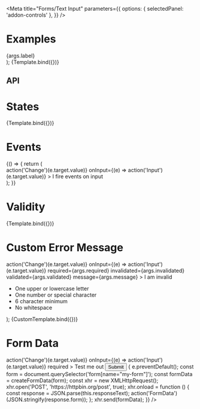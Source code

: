 


<Intro />

<Meta
  title="Forms/Text Input"
  parameters={{
    options: { selectedPanel: 'addon-controls' },
  }}
/>

# Examples

  <div
    style={{
      display: 'grid',
      gridGap: '1rem',
      gridTemplateColumns: 'repeat(1, 300px)',
    }}
  >
    <PharosTextInput
      name="story-input"
      type={args.type}
      hideLabel={args.hideLabel}
      validated={args.validated}
      invalidated={args.invalidated}
      required={args.required}
      message={args.message}
      placeholder={args.placeholder}
      disabled={args.disabled}
      readonly={args.readonly}
      value={args.value}
    >
      <span slot="label">{args.label}</span>
    </PharosTextInput>
  </div>
);

<Canvas withToolbar>
  <Story
    name="Base"
    argTypes={{
      type: {
        options: ['email', 'hidden', 'number', 'password', 'search', 'tel', 'text', 'url'],
        control: {
          type: 'inline-radio',
        },
        defaultValue: 'text',
      },
    }}
    args={{
      hideLabel: false,
      label: 'I am a label',
      placeholder: 'Enter some text',
      value: '',
    }}
  >
    {Template.bind({})}
  </Story>
</Canvas>

## API

<ArgsTable of={PharosTextInput} />

# States

<Canvas withToolbar>
  <Story
    name="States"
    argTypes={{
      type: { table: { disable: true }, defaultValue: 'text' },
    }}
    args={{
      placeholder: 'Enter some text',
      disabled: false,
      readonly: false,
      value: '',
      hideLabel: false,
      label: 'Edit my attributes',
    }}
  >
    {Template.bind({})}
  </Story>
</Canvas>

# Events

<Canvas withToolbar>
  <Story name="Events">
    {() => {
      return (
        <div
          style={{
            display: 'grid',
            gridGap: '1rem',
            gridTemplateColumns: 'repeat(1, 250px)',
          }}
        >
          <PharosTextInput
            placeholder="Enter some text"
            onChange={(e) => action('Change')(e.target.value)}
            onInput={(e) => action('Input')(e.target.value)}
          >
            <span slot="label">I fire events on input</span>
          </PharosTextInput>
        </div>
      );
    }}
  </Story>
</Canvas>

# Validity

<Canvas withToolbar>
  <Story
    name="Validity"
    argTypes={{
      label: { table: { disable: true }, defaultValue: 'Test me out' },
      placeholder: {
        table: { disable: true },
        defaultValue: 'Enter some text',
      },
      value: { table: { disable: true }, defaultValue: ' ' },
      type: { table: { disable: true }, defaultValue: 'text' },
    }}
    args={{
      label: 'Test me out',
      required: true,
      invalidated: true,
      validated: false,
      message: 'This password does not meet the requirements',
    }}
  >
    {Template.bind({})}
  </Story>
</Canvas>

# Custom Error Message

  <div
    style={{
      display: 'grid',
      gridGap: '1rem',
      gridTemplateColumns: 'repeat(1, 300px)',
    }}
  >
    <PharosTextInput
      placeholder="Enter some text"
      onChange={(e) => action('Change')(e.target.value)}
      onInput={(e) => action('Input')(e.target.value)}
      required={args.required}
      invalidated={args.invalidated}
      validated={args.validated}
      message={args.message}
    >
      <span slot="label">I am invalid</span>
      <span slot="message">
        <ul style={{ margin: 0, paddingInlineStart: '1.5rem' }}>
          <li>One upper or lowercase letter</li>
          <li>One number or special character</li>
          <li>6 character minimum</li>
          <li>No whitespace</li>
        </ul>
      </span>
    </PharosTextInput>
  </div>
);

<Canvas withToolbar>
  <Story
    name="Custom Error Message"
    args={{
      required: false,
      invalidated: true,
      validated: false,
      message: 'This password does not meet the requirements',
    }}
  >
    {CustomTemplate.bind({})}
  </Story>
</Canvas>

# Form Data

<Canvas withToolbar>
  <Story name="Form Data">
    <div
      style={{
        display: 'grid',
        gridGap: '1rem',
        gridTemplateColumns: 'repeat(1, 300px)',
      }}
    >
      <form name="my-form" action="https://httpbin.org/post" method="POST">
        <PharosTextInput
          name="my-text-input"
          placeholder="Enter some text"
          onChange={(e) => action('Change')(e.target.value)}
          onInput={(e) => action('Input')(e.target.value)}
          required
        >
          <span slot="label">Test me out</span>
        </PharosTextInput>
        <input
          type="submit"
          value="Submit"
          onClick={(e) => {
            e.preventDefault();
            const form = document.querySelector('form[name="my-form"]');
            const formData = createFormData(form);
            const xhr = new XMLHttpRequest();
            xhr.open('POST', 'https://httpbin.org/post', true);
            xhr.onload = function () {
              const response = JSON.parse(this.responseText);
              action('FormData')(JSON.stringify(response.form));
            };
            xhr.send(formData);
          }}
        />
      </form>
    </div>
  </Story>
</Canvas>
